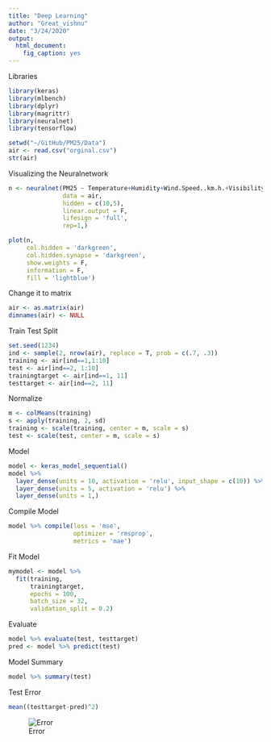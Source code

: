 ```yaml
---
title: "Deep Learning"
author: "Great_vishnu"
date: "3/24/2020"
output: 
  html_document: 
    fig_caption: yes
---
```



Libraries
```r
library(keras)
library(mlbench) 
library(dplyr)
library(magrittr)
library(neuralnet)
library(tensorflow)
```

```r
setwd("~/GitHub/PM25/Data")
air <- read.csv("orginal.csv")
str(air)
```
Visualizing the Neuralnetwork
```r
n <- neuralnet(PM25 ~ Temperature+Humidity+Wind.Speed..km.h.+Visibility+Pressure+so2+no2+Rainfall+PM10+AQI,
               data = air,
               hidden = c(10,5),
               linear.output = F,
               lifesign = 'full',
               rep=1,)

```
```r
plot(n,
     col.hidden = 'darkgreen',
     col.hidden.synapse = 'darkgreen',
     show.weights = F,
     information = F,
     fill = 'lightblue')
```
Change it to matrix
```r
air <- as.matrix(air)
dimnames(air) <- NULL
```

Train Test Split 
```r
set.seed(1234)
ind <- sample(2, nrow(air), replace = T, prob = c(.7, .3))
training <- air[ind==1,1:10]
test <- air[ind==2, 1:10]
trainingtarget <- air[ind==1, 11]
testtarget <- air[ind==2, 11]
```
Normalize
```r
m <- colMeans(training)
s <- apply(training, 2, sd)
training <- scale(training, center = m, scale = s)
test <- scale(test, center = m, scale = s)
```

Model
```r
model <- keras_model_sequential()
model %>% 
  layer_dense(units = 10, activation = 'relu', input_shape = c(10)) %>%
  layer_dense(units = 5, activation = 'relu') %>%
  layer_dense(units = 1,)
```
Compile Model
```r
model %>% compile(loss = 'mse',
                  optimizer = 'rmsprop',
                  metrics = 'mae')
```
Fit Model
```r
mymodel <- model %>%
  fit(training,
      trainingtarget,
      epochs = 100,
      batch_size = 32,
      validation_split = 0.2)
```
Evaluate
```r
model %>% evaluate(test, testtarget)
pred <- model %>% predict(test)
```
Model Summary
```r

model %>% summary(test)
```
Test Error
```r
mean((testtarget-pred)^2)
```
![Error](~/GitHub/PM25/Data/Rplot.jpeg)
